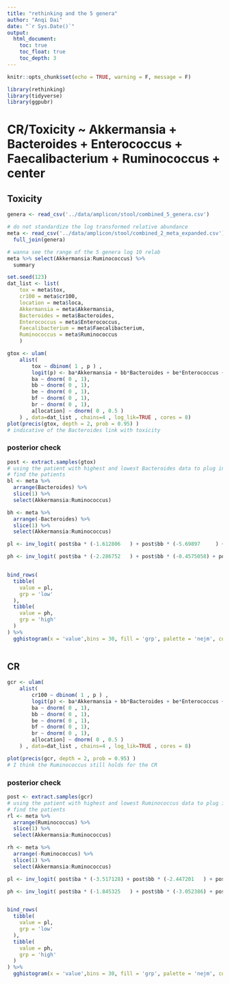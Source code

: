 ```yaml
---
title: "rethinking and the 5 genera"
author: "Anqi Dai"
date: "`r Sys.Date()`"
output:
  html_document:
    toc: true
    toc_float: true
    toc_depth: 3
---
```


```r
knitr::opts_chunk$set(echo = TRUE, warning = F, message = F)
```

```r
library(rethinking)
library(tidyverse)  
library(ggpubr)
```

# CR/Toxicity ~ Akkermansia + Bacteroides + Enterococcus + Faecalibacterium + Ruminococcus + center

## Toxicity

```r
genera <- read_csv('../data/amplicon/stool/combined_5_genera.csv')

# do not standardize the log transformed relative abundance 
meta <- read_csv('../data/amplicon/stool/combined_2_meta_expanded.csv')  %>% 
  full_join(genera)

# wanna see the range of the 5 genera log 10 relab
meta %>% select(Akkermansia:Ruminococcus) %>% 
  summary
```


```r
set.seed(123)   
dat_list <- list(
    tox = meta$tox,
    cr100 = meta$cr100,
    location = meta$loca,
    Akkermansia = meta$Akkermansia,
    Bacteroides = meta$Bacteroides,
    Enterococcus = meta$Enterococcus,
    Faecalibacterium = meta$Faecalibacterium,
    Ruminococcus = meta$Ruminococcus
    ) 
```

```r
gtox <- ulam(
    alist(
        tox ~ dbinom( 1 , p ) ,
        logit(p) <- ba*Akkermansia + bb*Bacteroides + be*Enterococcus + bf*Faecalibacterium + br*Ruminococcus + a[location] ,
        ba ~ dnorm( 0 , 1),
        bb ~ dnorm( 0 , 1),
        be ~ dnorm( 0 , 1),
        bf ~ dnorm( 0 , 1),
        br ~ dnorm( 0 , 1),
        a[location] ~ dnorm( 0 , 0.5 )
    ) , data=dat_list , chains=4 , log_lik=TRUE , cores = 8)
plot(precis(gtox, depth = 2, prob = 0.95) )  
# indicative of the Bacteroides link with toxicity  
```

### posterior check 

```r
post <- extract.samples(gtox) 
# using the patient with highest and lowest Bacteroides data to plug in
# find the patients
bl <- meta %>% 
  arrange(Bacteroides) %>% 
  slice(1) %>% 
  select(Akkermansia:Ruminococcus)

bh <- meta %>% 
  arrange(-Bacteroides) %>% 
  slice(1) %>% 
  select(Akkermansia:Ruminococcus)
```

```r
pl <- inv_logit( post$ba * (-1.612806	) + post$bb * (-5.69897		) + post$be * (-5.69897	) +  post$bf * (-5.69897		) + post$br * (-0.5244935) + post$a[, 1] ) 

ph <- inv_logit( post$ba * (-2.286752	) + post$bb * (-0.4575058) + post$be * (-1.745601	) +  post$bf * (-5.69897) + post$br * (-4.050354) + post$a[, 1] )


bind_rows(
  tibble(
    value = pl,
    grp = 'low'
  ),
  tibble( 
    value = ph,
    grp = 'high'
  )
) %>% 
  gghistogram(x = 'value',bins = 30, fill = 'grp', palette = 'nejm', color = 'white',title = 'MSK')
  
```



## CR

```r
gcr <- ulam(
    alist(
        cr100 ~ dbinom( 1 , p ) ,
        logit(p) <- ba*Akkermansia + bb*Bacteroides + be*Enterococcus + bf*Faecalibacterium + br*Ruminococcus + a[location] ,
        ba ~ dnorm( 0 , 1),
        bb ~ dnorm( 0 , 1),
        be ~ dnorm( 0 , 1),
        bf ~ dnorm( 0 , 1),
        br ~ dnorm( 0 , 1),
        a[location] ~ dnorm( 0 , 0.5 )
    ) , data=dat_list , chains=4 , log_lik=TRUE , cores = 8)

plot(precis(gcr, depth = 2, prob = 0.95) ) 
# I think the Ruminococcus still holds for the CR
```


### posterior check 


```r
post <- extract.samples(gcr) 
# using the patient with highest and lowest Ruminococcus data to plug in
# find the patients
rl <- meta %>% 
  arrange(Ruminococcus) %>% 
  slice(1) %>% 
  select(Akkermansia:Ruminococcus)

rh <- meta %>% 
  arrange(-Ruminococcus) %>% 
  slice(1) %>% 
  select(Akkermansia:Ruminococcus)

pl <- inv_logit( post$ba * (-3.517128) + post$bb * (-2.447201	) + post$be * (-2.504205	) +  post$bf * (-5.69897	) + post$br * (-5.69897) + post$a[, 1] ) 

ph <- inv_logit( post$ba * (-1.845325	) + post$bb * (-3.052386) + post$be * (-5.69897) +  post$bf * (-5.69897) + post$br * (-0.373353) + post$a[, 1] )


bind_rows(
  tibble(
    value = pl,
    grp = 'low'
  ),
  tibble( 
    value = ph,
    grp = 'high'
  )
) %>% 
  gghistogram(x = 'value',bins = 30, fill = 'grp', palette = 'nejm', color = 'white',title = 'MSK')
   
```

